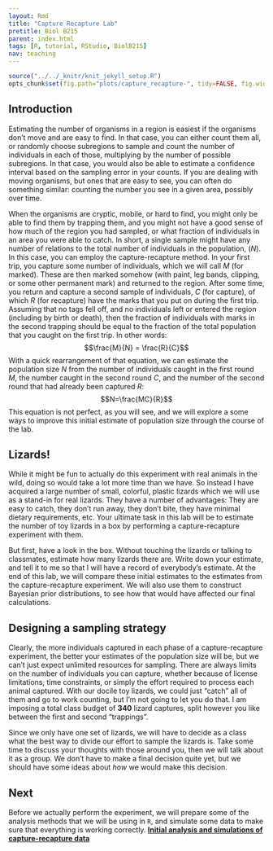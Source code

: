 ```yaml
---
layout: Rmd
title: "Capture Recapture Lab"
pretitle: Biol B215
parent: index.html
tags: [R, tutorial, RStudio, BiolB215]
nav: teaching
---
```



```r
source("../../_knitr/knit_jekyll_setup.R")
opts_chunk$set(fig.path="plots/capture_recapture-", tidy=FALSE, fig.width=6.5, fig.height=5, cache=TRUE)
```

## Introduction
Estimating the number of organisms in a region is easiest if the organisms don't move and are easy to find. In that case, you can either count them all, or randomly choose subregions to sample and  count the number of individuals in each of those, multiplying by the number of possible subregions. In that case, you would also be able to estimate a confidence interval based on the sampling error in your counts. If you are dealing with moving organisms, but ones that are easy to see, you can often do something similar: counting the number you see in a given area, possibly over time.

When the organisms are cryptic, mobile, or hard to find, you might only be able to find them by trapping them, and you might not have a good sense of how much of the region you had sampled, or what fraction of individuals in an area you were able to catch. In short, a single sample might have any number of relations to the total number of individuals in the population, ($N$).  In this case, you can employ the capture-recapture method. In your first trip, you capture some number of individuals, which we will call $M$ (for marked). These are then marked somehow (with paint, leg bands, clipping, or some other permanent mark) and returned to the region. After some time, you return and capture a second sample of individuals, $C$ (for capture), of which $R$ (for recapture) have the marks that you put on during the first trip. Assuming that no tags fell off, and no individuals left or entered the region (including by birth or death), then the fraction of individuals with marks in the second trapping should be equal to the fraction of the total population that you caught on the first trip. In other words:
$$\frac{M}{N} = \frac{R}{C}$$
With a quick rearrangement of that equation, we can estimate the population size $N$ from the number of individuals caught in the first round $M$, the number caught in the second round $C$, and the number of the second round that had already been captured $R$:
$$N=\frac{MC}{R}$$
This equation is not perfect, as you will see, and we will explore a some ways to improve this initial estimate of population size through the course of the lab.

## Lizards!
While it might be fun to actually do this experiment with real animals in the wild, doing so would take a lot more time than we have. So instead I have acquired a large number of small, colorful, plastic lizards which we will use as a stand-in for real lizards. They have a number of advantages: They are easy to catch, they don't run away, they don't bite, they have minimal dietary requirements, etc. Your ultimate task in this lab will be to estimate the number of toy lizards in a box by performing a capture-recapture experiment with them.

But first, have a look in the box. Without touching the lizards or talking to classmates, estimate how many lizards there are. Write down your estimate, and tell it to me so that I will have a record of everybody's estimate. At the end of this lab, we will compare these initial estimates to the estimates from the capture-recapture experiment. We will also use them to construct Bayesian prior distributions, to see how that would have affected our final calculations.


## Designing a sampling strategy
Clearly, the more individuals captured in each phase of a capture-recapture experiment, the better your estimates of the population size will be, but we can't just expect unlimited resources for sampling.  There are always limits on the number of individuals you can capture, whether because of license limitations, time constraints, or simply the effort required to process each animal captured. With our docile toy lizards, we could just "catch" all of them and go to work counting, but I'm not going to let you do that. I am imposing a total class budget of **340** lizard captures, split however you like between the first and second "trappings". 

Since we only have one set of lizards, we will have to decide as a class what the best way to divide our effort to sample the lizards is. Take some time to discuss your thoughts with those around you, then we will talk about it as a group. We don't have to make a final decision quite yet, but we should have some ideas about *how* we would make this decision.

## Next
Before we actually perform the experiment, we will prepare some of the analysis methods that we will be using in `R`, and simulate some data to make sure that everything is working correctly.
**[Initial analysis and simulations of capture-recapture data](capture_recapture2.html)**

